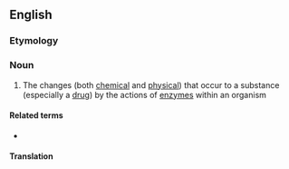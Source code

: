 ==English==

===Etymology===
{{prefix|en|bio|transformation}}

===Noun===
{{en-noun}}

# {{lb|en|biochemistry}} The changes (both [[chemical]] and [[physical]]) that occur to a substance (especially a [[drug]]) by the actions of [[enzyme]]s within an organism

====Related terms====
* {{l|en|biotransform}}

====Translation====
{{trans-top|biochemistry}}
{{trans-bottom}}
